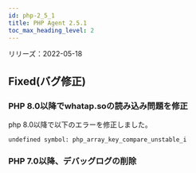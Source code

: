 ```yaml
---
id: php-2_5_1
title: PHP Agent 2.5.1
toc_max_heading_level: 2
---
```



リリーズ：2022-05-18

## Fixed(バグ修正)

### PHP 8.0以降でwhatap.soの読み込み問題を修正

php 8.0以降で以下のエラーを修正しました。

```
undefined symbol: php_array_key_compare_unstable_i  
```

### PHP 7.0以降、デバッグログの削除
